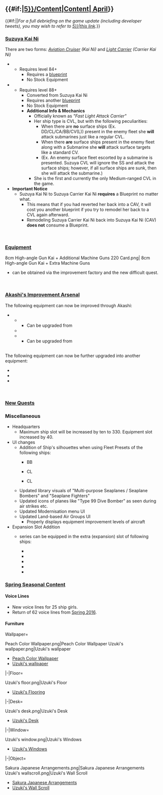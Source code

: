 =={{#if:{{{thread|}}}|[[Partials/Updates/2017_April_{{Ordinal|5}}/Content|Content]]|[[Thread:544157|{{Ordinal|5}} April]]}}==
{{#if:{{{thread|}}}||''For a full debriefing on the game update (including developer tweets), you may wish to refer to 
[[Partials/Updates/2017_April_{{Ordinal|5}}|this link]].''}}

===[[Suzuya Kai Ni]]===
{{SeasonalGallery|slideshow=true|Suzuya/Kai Ni|Suzuya/Carrier Kai Ni}}
There are two forms: ''[[CAV|Aviation Cruiser]] (Kai Ni)'' and ''[[CVL|Light Carrier]] (Carrier Kai Ni)''
*{{ShipLink|Suzuya/Kai Ni}}
**Requires level 84+
*** Requires a [[blueprint]]
*** No Stock Equipment
*{{ShipLink|Suzuya/Carrier Kai Ni}}
**Requires level 88+
***Converted from Suzuya Kai Ni
***Requires another [[blueprint]]
***No Stock Equipment
***'''Additional Info & Mechanics'''
****Officially known as ''"Fast Light Attack Carrier"''
****Her ship type is CVL, but with the following peculiarities:
*****When there are '''no''' surface ships (Ex. DD/CL/CA/BB/CV(L)) present in the enemy fleet she '''will''' attack submarines just like a regular CVL.
*****When there '''are''' surface ships present in the enemy fleet along with a Submarine she '''will''' attack surface targets like a standard CV.
*****(Ex. An enemy surface fleet escorted by a submarine is presented. Suzuya CVL will ignore the SS and attack the surface ships; however, if all surface ships are sunk, then she will attack the submarine.)
****She is the first and currently the only Medium-ranged CVL in the game.
*'''Important Notice'''
**Suzuya Kai Ni to Suzuya Carrier Kai Ni '''requires''' a Blueprint no matter what.
***This means that if you had reverted her back into a CAV, it will cost you another blueprint if you try to remodel her back to a CVL again afterward.
***Remodeling Suzuya Carrier Kai Ni back into Suzuya Kai Ni (CAV) '''does not''' consume a Blueprint.
<!---
{| class="article-table mw-collapsible" style="float:right"
! '''Analysis'''
|-
|
*Now has 76 {{Firepower}} and 88 {{Torpedo}}
*Her {{Firepower}} barely changes, but she gains a huge stat boost in {{Torpedo}} that increases her Night Battle power to 164. Still inferior to Myoukou-class based on raw stats, but one of the best when compared to CAVs. Slightly better than Tone-class.
*Plane slot distribution: 3,3,7,11
*7 and 11 are decent distribution for planes.
*Priority in obtaining her isn't highest due to the steep K2 level and blueprint requirement with no profitable stock equipment.
|-
!'''Analysis'''
|-
|
* 56 {{Firepower}} stats for a CVL
* This equals to 139 base damage with carrier shelling formula; highest {{Firepower}} of all the CVLs.
* Has 61 {{HP}} and 74 {{Armor}}
* This makes her the tankiest CVL in the game; in addition, she has high evasion on par with {{ShipLink|Junyou}}
*Has a poor slot distribution of 15, 12, 12, 8.
*Since she requires another [[blueprint]] to convert, this makes it a difficult choice as obtaining her CVL form will cost you two blueprints on top of the high K2 level. Consider these before planning on pursuing her.
*Has the highest raw stats among the CVLs to date, which also rivals some of the CV. However, she has terrible plane slot distribution in return.
|}
--->
{{clear}}
<br>


==={{New}} [[Equipment]]===
<gallery type="slideshow" widths="300" hideaddbutton="true">
8cm High-angle Gun Kai + Additional Machine Guns 220 Card.png|{{new}} 8cm High-angle Gun Kai + Extra Machine Guns
</gallery>
*{{EquipmentLink|8cm High-angle Gun Kai + Additional Machine Guns}} can be obtained via the improvement factory and the new difficult quest.
<br>

===[[Akashi's Improvement Arsenal]]===
The following equipment can now be improved through Akashi:
** {{EquipmentLink|Kyoufuu Kai}}
*** Can be upgraded from {{EquipmentLink|Type 2 Seaplane Fighter Kai}}
** {{EquipmentLink|Type 0 Fighter Model 63 (Fighter-bomber)}}
** {{EquipmentLink|8cm High-angle Gun Kai + Additional Machine Guns}}
*** Can be upgraded from {{EquipmentLink|8cm High-angle Gun}}

{{{!}} class="mw-collapsible mw-collapsed wikitable" style="text-align: center; width:100%;"
! colspan="1" {{!}}{{New}} Akashi's Improvement Arsenal: New Equipment Tables
{{!}}-
{{!}}{{ImprovementTableKai
|!new
|#
|Kyoufuu Kai
|Type 0 Fighter Model 63 (Fighter-bomber)
|8cm High-angle Gun Kai + Additional Machine Guns
|
|custom_row_new_content = <h3>New Equipment</h3>
}}
{{!}}}
{{clear}}
<br />

The following equipment can now be further upgraded into another equipment:
* {{EquipmentLink|Type 2 Seaplane Fighter Kai}}
* {{EquipmentLink|Type 0 Fighter Model 62 (Fighter-bomber)}}
* {{EquipmentLink|8cm High-angle Gun}}
{{Clear}}

{{{!}} class="mw-collapsible mw-collapsed wikitable" style="text-align: center; width:100%;"
! colspan="1" {{!}}{{updated}}Akashi's Improvement Arsenal: Updated Equipment Tables
{{!}}-
{{!}}{{ImprovementTableKai
|!updated
|#
|Type 2 Seaplane Fighter Kai
|Type 0 Fighter Model 62 (Fighter-bomber)
|8cm High-angle Gun
|
|custom_row_updated_content = <h3>Updated Equipment</h3>
}}
{{!}}}
{{clear}}
<br />

===[[Quest|New Quests]]===
{{QuestList|
{{Quest
|ID = B95
|Title_JP = 改装航空巡洋艦、出撃！
|Title_EN = Remodeled Aviation Cruiser, Sortie!
|Requirements = Sortie a Fleet with {{ShipLink|Suzuya/Kai Ni}} as the flagship.<br />
Sortie to World 5-1, 5-3 and obtain A rank or higher victories at the boss nodes. <br />
'''※<span style="color:red">The CVL version cannot complete the quest. Must be CAV.</span>'''
|Rewards_RSC = 300 / 300 / 300 / 700
|Rewards_Items =[[File:Improvement Materials.png|30px|link=Akashi's_Improvement_Arsenal]] X 4,<br />choice between {{EquipmentLink|Kyoufuu_Kai|image=30px}} [[Kyoufuu_Kai|Kyoufuu Kai]]<br>'''or'''<br>{{EquipmentLink|New_Kanhon_Design_Anti-torpedo_Bulge_(Medium)|image=30px}} [[New_Kanhon_Design_Anti-torpedo_Bulge_(Medium)|New Kanhon Design Anti-torpedo Bulge (Medium)]]
|Note = Requires: [[Quests#B87|B87]], [[Quests#B50|B50]] (?)
}}
{{Quest
|ID = B96
|Title_JP = 改装攻撃型軽空母、前線展開せよ！
|Title_EN = Remodeled Attack Light Aircraft Carrier, Deploy to the Frontlines!
|Requirements = Sortie a Fleet with {{ShipLink|Suzuya/Carrier Kai Ni}} as the flagship.<br />
Sortie to World 6-2, 6-5 and obtain S-rank victories at the Boss nodes. <br />
'''※<span style="color:red">The CAV version cannot complete the quest. Must be CVL.</span>'''
|Rewards_RSC = 0 / 1000 / 0 / 1000
|Rewards_Items ={{EquipmentLink|Type_0_Fighter_Model_63_(Fighter-bomber)|image=30px}} [[Type_0_Fighter_Model_63_(Fighter-bomber)|Type 0 Fighter Model 63 (Fighter-bomber)]], <br />{{EquipmentLink|8cm_High-angle_Gun_Kai_+_Additional_Machine_Guns|image=30px}} [[8cm_High-angle_Gun_Kai_+_Additional_Machine_Guns|8cm High-angle Gun Kai + Additional Machine Guns]]
|Note = Requires: [[#B95|B95]](?)
}}
{{Quest
|ID = B97
|Title_JP = 鎮守府海域警戒を厳とせよ！
|Title_EN = Patrol the Naval Base Ocean Areas Vigilantly!
|Requirements = Sortie a fleet with a {{Tooltip|Cruiser|CL(T), CT, CA(V)}} as the flagship, with at least 2 Destroyers.<br />
Sortie to World 1-2, 1-3, 1-4, 1-5 and obtain S-rank victories at the Boss nodes.
|Rewards_RSC = 400 / 400 / 400 / 0
|Rewards_Items =[[File:Food supply ship irako.png|30px|link=Fatigue]] [[Fatigue#Food_Supply_Ship_.22Irako.22|"Irako"]] X 2, <br />[[File:Furniture_fairy.png|30px|link=Furniture]][[Furniture|Furniture Fairy]] X 1
|Note = Requires: [[Quests#B88|B88]] (?)
}}
{{Quest
|ID = Bq2
|Title_JP = 戦果拡張任務！　「Ｚ作戦」前段作戦
|Title_EN = Ranking Expansion Mission: 'Operation Z' Frontal Operation!
|Requirements = Sortie to World 2-4, 6-1, 6-3, and obtain A-rank or higher victories at the Boss nodes. Sortie to World 6-4 and obtain an S-rank victory at the Boss node.
|Rewards_RSC = 0 / 2000 / 0 / 0
|Rewards_Items =[[File:Food supply ship mamiya.png|30px|link=Fatigue]][[Glossary#Food_supply_ship_Mamiya|"Mamiya"]] X 3, <br />[[File:Improvement Materials.png|30px|link=Akashi's_Improvement_Arsenal]] X 4, '''350 ranking point'''
|Note = Requires: [[Quests#Bw2|Bw2]], [[Quests#B91|B91]](?)
}}
{{Quest
|ID = C12
|Title_JP = 春季大演習
|Title_EN = Large Scale Spring Training
|Requirements = Get 8 victories in Exercises within the same day.<br />
|Rewards_RSC = 0 / 0 / 1000 / 300
|Rewards_Items = [[File:Food supply ship mamiya.png|30px|link=Fatigue]][[Glossary#Food_supply_ship_Mamiya|"Mamiya"]] X 1, <br />[[File:Present box.png|30px|link=Present_Box]][[Present Box|"Present Box"]] X 1
|Note = Requires: [[Quests#C2|C2]](?)
}}
}}
{{clear}}

===Miscellaneous===
*Headquarters
**Maximum ship slot will be increased by ten to 330. Equipment slot increased by 40.
*UI changes
**Addition of Ship's silhouettes when using Fleet Presets of the following ships:
***{{ShipLink|Yamato|Musashi|text=Yamato-class|link_class=Yamato}} BB
***{{ShipLink|Ooyodo|text=Ooyodo-class}} CL
***{{ShipLink|Agano|Noshiro|Yahagi|Sakawa|text=Agano-class|link_class=Agano}} CL
**Updated library visuals of "Multi-purpose Seaplanes / Seaplane Bombers" and "Seaplane Fighters"
**Updated icons of planes like "Type 99 Dive Bomber" as seen during air strikes etc.
**Updated Modernisation menu UI
**Updated Land-based Air Groups UI
***Properly displays equipment improvement levels of aircraft
*Expansion Slot Addition
**{{EquipmentLink|8cm High-angle Gun}} series can be equipped in the extra (expansion) slot of following ships:
***{{ShipLink|Agano|Noshiro|Yahagi|Sakawa|text=Agano-class|link_class=Agano}}
***{{ShipLink|Suzuya|text=Suzuya Kai and Suzuya Kai Ni}} 
***{{ShipLink|Katori|Kashima|text=Training Cruisers|link_class=Katori}} 
***{{ShipLink|Akashi|text=Repair ships}}
***{{ShipLink|Taigei|text=Submarine Tender}}

===[[Seasonal/Spring 2017|Spring Seasonal Content]]===
====Voice Lines====
* New voice lines for 25 ship girls.
* Return of 62 voice lines from [[Seasonal/Spring 2016|Spring 2016]].
====Furniture====
<tabber>Wallpaper=
<gallery type="slideshow" widths="300" hideaddbutton="true">
Peach Color Wallpaper.png|Peach Color Wallpaper{{new}}
Uzuki's wallpaper.png|Uzuki's wallpaper
</gallery>
* [[Furniture/Wall#Peach Color Wallpaper|Peach Color Wallpaper]]{{new}}
* [[Furniture/Wall#Uzuki's wallpaper|Uzuki's wallpaper]]
{{clear}}
|-|Floor=
<gallery type="slideshow" widths="300" hideaddbutton="true">
Uzuki's floor.png|Uzuki's Floor
</gallery>
* [[Furniture/Floor#Uzuki's Flooring|Uzuki's Flooring]]
{{clear}}
|-|Desk=
<gallery type="slideshow" widths="300" hideaddbutton="true">
Uzuki's desk.png|Uzuki's Desk
</gallery>
* [[Furniture/Desk#Uzuki's Desk|Uzuki's Desk]]
{{clear}}
|-|Window=
<gallery type="slideshow" widths="300" hideaddbutton="true">
Uzuki's window.png|Uzuki's Windows
</gallery>
* [[Furniture/Window#Uzuki's Windows|Uzuki's Windows]]
{{clear}}
|-|Object=
<gallery type="slideshow" widths="300" hideaddbutton="true">
Sakura Japanese Arrangements.png|Sakura Japanese Arrangements{{new}}
Uzuki's wallscroll.png|Uzuki's Wall Scroll
</gallery>
* [[Furniture/Object#Sakura Japanese Arrangements|Sakura Japanese Arrangements]]{{new}}
* [[Furniture/Object#Uzuki's Wall Scroll|Uzuki's Wall Scroll]]
{{clear}}
</tabber>
<!--


Checkbox:
- Quests
- Furniture --- Peach Color Wallpaper (NEW) - Uzuki's Flooring - Uzuki's Windows - Uzuki's Wallpaper - Uzuki's Wall Scroll - Uzuki's Desk - Sakura Japanese Arrangements 
-->
<!--
==References==
<references>
-->